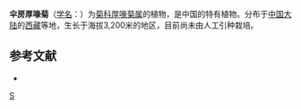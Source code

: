 {{Speciesbox
| genus = Dubyaea
| species = cymiformis
| authority = Shih
}}

'''伞房厚喙菊'''（[[学名|学名]]：{{lang|la|''Dubyaea cymiformis''}}）为[[菊科|菊科]][[厚喙菊属|厚喙菊属]]的植物，是中国的特有植物。分布于[[中国大陆|中国大陆]]的[[西藏|西藏]]等地，生长于海拔3,200米的地区，目前尚未由人工引种栽培。

== 参考文献 ==
<div class="references-small">
* {{cite web| url =http://www.bioinfo.cn/db05/KmzwSpecies.php?action=view&id=4724| title =伞房厚喙菊| work =《中国高等植物数据库全库》| publisher =中国科学院微生物研究所| author =昆明植物研究所| accessdate =2009-02-25| deadurl =yes| archiveurl =https://web.archive.org/web/20160305053313/http://www.bioinfo.cn/db05/KmzwSpecies.php?action=view&id=4724| archivedate =2016-03-05}}
</div>
{{Taxonbar|from=Q10885511}}

[[Category:厚喙菊属|S]]